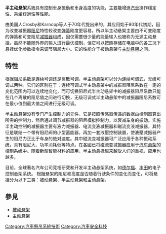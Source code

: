 {{noteTA
|1=zh-tw:懸吊; zh-hk:懸掛; zh-cn:悬架
}}
{{unreferenced|time=2011-05-16T03:19:58+00:00}}
'''半主动悬架'''系統具有控制車身振動和車身高度的功能，主要能增進[[汽車|汽車]]操作穩定性、乘坐舒適性等性能。

由美国人Crosby和Karnopp等人于70年代提出来的，其应用始于80年代初期，因为改变减振器[[阻尼|阻尼]]特性较改变[[弹簧|弹簧]]刚度更容易，所以半主动悬架主要由不可变刚度的弹簧和可变阻尼[[减振器|减振器]]组成，因仅需要很少量的能量输入也被称为无源主动悬挂，虽然不能随外界的输入进行最优控制，但它可以按照存储在电脑中的各工况下悬挂优化参数指令来调节阻尼大小。它的性能介于被动悬架与[[主动悬架|主动悬架]]之间。

==特性==
根据阻尼系数是连续可调还是离散可调，半主动悬架可以分为连续可调式，无级可调式两种。它们的区别在于：连续可调式半主动悬架中的减振器阻尼系数在一定的变化范围内可以连续地变化，而可切换阻尼式半主动悬架中的减振器阻尼系数只能在几个离散的阻尼值之间进行切换，无级可调式半主动悬架中的减振器阻尼系数可在最小值到最大值之间进行无级可调。

半主动悬架没有专门产生控制力的元件，它是按照传感器传递的数据由控制器算出所需的控制力，然后通过调节减振器的阻尼模拟控制力，以衰减车身的振动。实施半主动控制的减振器主要有液力减振器、电流变液减振器和磁流变液减振器，其特征是联结一个带有阻尼阀的小型蓄能器，再加一套液壓控制装置，使液壓减振器产生的阻尼力正比于车身的绝对速度。其中磁流变减振器可广泛应用于各种振动系统，具有阻尼大、功率消耗低等特点。在各國已将磁流变减振器应用于[[汽车悬架|汽车悬架]]的控制系统中。随着新型智能材料的应用，半主动悬挂越来越受人们的重视，应用也越多。

目前，全球著名汽车公司竞相研究和开发半主动悬架系统，如[[德尔福|德尔福]]、[[丰田|丰田]]的电子控制悬架系统。
根据悬架的阻尼和高度是否随着行驶条件的变化而变化，可将悬挂分为以下三类：被动悬架、半主动悬架和主动悬架。

==參見==
*[[被动悬架|被动悬架]]
*[[主动悬架|主动悬架]]

[[Category:汽車懸吊系統技術|Category:汽車懸吊系統技術]]
[[Category:汽車安全科技|Category:汽車安全科技]]